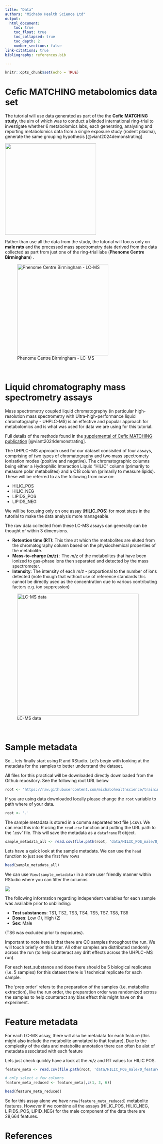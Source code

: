 ```yaml
---
title: "Data"
authors: "Michabo Health Science Ltd"
output: 
  html_document:
    toc: true
    toc_float: true
    toc_collapsed: true
    toc_depth: 2
    number_sections: false
link-citations: true
bibliography: references.bib

---
```


```r
knitr::opts_chunk$set(echo = TRUE)
```

# Cefic MATCHING metabolomics data set 


The tutorial will use data generated as part of the the **Cefic MATCHING study**, the aim of which was to conduct a blinded international ring-trial to investigate whether 6 metabolomics labs, each generating, analysing and reporting metabolomics data from a single exposure study (rodent plasma), generate the same grouping hypothesis [@viant2024demonstrating].

![](Phenome-Centre-Birmingham.png){width=300px}

Rather than use all the data from the study, the tutorial will focus only on **male rats** and the processed mass spectrometry data derived from the data collected as part from just one of the ring-trial labs (**Phenome Centre Birmingham**) .


![Phenome Centre Birmingham - LC-MS](pcb_ms.png){width=300px}

&nbsp;

# Liquid chromatography mass spectrometry assays

Mass spectrometry coupled liquid chromatography (in particular high-resolution mass spectrometry with Ultra-high-performance liquid chromatography - UHPLC-MS) is an effective and popular approach for metabolomics and is what was used for data we are using for this tutorial. 

Full details of the methods found in the [supplemental of Cefic MATCHING publication](https://www.ncbi.nlm.nih.gov/pmc/articles/PMC10944399/bin/204_2024_3680_MOESM1_ESM.pdf) [@viant2024demonstrating].

The UHPLC−MS approach used for our dataset consisited of four assays, comprising of two types of chromatography and two mass spectromety ionisation modes (positive and negative). The chromatographic columns being either a Hydrophilic Interaction Liquid "HILIC" column (primarily to measure polar metabolites) and a C18 column (primarily to measure lipids). These will be referred to as the following from now on:

* HILIC_POS
* HILIC_NEG
* LIPIDS_POS
* LIPIDS_NEG

We will be focusing only on one assay (**HILIC_POS**) for most steps in the tutorial to make the data analysis more manageable.

The raw data collected from these LC-MS assays can generally can be thought of within 3 dimensions. 

* **Retention time (RT)**: This time at which the metabolites are eluted from the chromatography column based on the physiochemical properties of the metabolite.
* **Mass-to-charge (*m/z*) **: The *m/z* of the metabolites that have been ionized to gas-phase ions then separated and detected by the mass spectrometer.
* **Intensity**: The intensity of each *m/z* - proportional to the number of ions detected (note though that without use of reference standards this cannot be directly used as the concentration due to various contributing factors e.g. ion suppression)


![LC-MS data](mz_rt_intensity.png){width=400px}

&nbsp;

# Sample metadata
So... lets finally start using R and RStudio. Let's begin with looking at the metadata for the samples to better understand the dataset.

All files for this practical will be downloaded directly downloaded from the Github repository. See the following root URL below.

```r
root <- 'https://raw.githubusercontent.com/michabohealthscience/training-fsa/main'
```

If you are using data downloaded locally please change the `root` variable to path where of your data.


```r
root <- '.'
```


The sample metadata is stored in a comma separated text file (.csv). We can read this into R using the `read.csv` function and putting the URL path to the '.csv' file. This will save the metadata as a `dataframe` R object.

```r
sample_metadata_all <- read.csv(file.path(root, 'data/HILIC_POS_male/0_sample_metadata.csv'))

```


Lets have a quick look at the sample metadata. We can use the `head` function to just see the first few rows

```r
head(sample_metadata_all)

```

We can use `View(sample_metadata)` in a more user friendly manner within RStudio where you can filter the columns

![](RStudio_sample_metadata_view.png)


The following information regarding independent variables for each sample was available prior to unblinding:

* **Test substances**: TS1, TS2, TS3, TS4, TS5, TS7, TS8, TS9
* **Doses**: Low (1), High (2)
* **Sex**: Male

(TS6 was excluded prior to exposures).

Important to note here is that there are QC samples throughout the run. We will touch briefly on this later. All other 
samples are distributed randomly across the run (to help counteract any drift effects across the UHPLC−MS run). 

For each test_substance and dose there should be 5 biological replicates (i.e. 5 samples) for this dataset there is 1 technical replicate for each sample. 

The 'prep order' refers to the preparation of the samples (i.e. metabolite extraction), like the run order, the preparation order was randomized across the samples to help counteract any bias effect this might have on the experiment.

# Feature metadata

For each LC-MS assay,  there will also be metadata for each feature (this might also include the metabolite annotated to that feature). Due to the complexity of the data and metabolite annotation there can often be alot of metadata associated with each feature 

Lets just check quickly have a look at the *m/z* and RT values for HILIC POS.


```r
feature_meta <- read.csv(file.path(root, 'data/HILIC_POS_male/0_feature_metadata.csv'))

# only select a few columns
feature_meta_reduced <- feature_meta[,c(1, 3, 6)]

head(feature_meta_reduced)
```

So for this assay alone we have `nrow(feature_meta_reduced)` metabolite features. However if we combine all the assays (HILIC_POS, HILIC_NEG, LIPIDS_POS, LIPID_NEG) for the male component of the data there are 28,664 features. 


# References {-}





